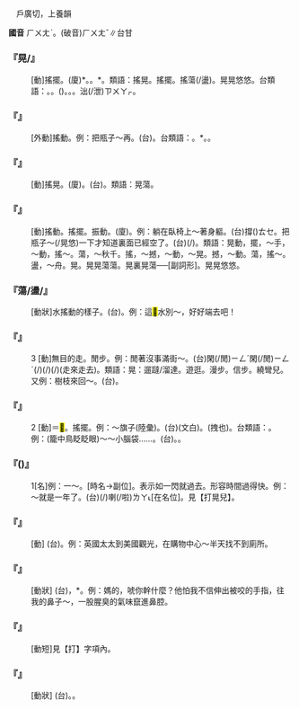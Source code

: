 
=={{ruby|晃|ㄏㄨㄤˋ}}==

　戶廣切，上養韻

'''國音''' <rt>ㄏㄨㄤˋ</rt>。(破音)<rt>ㄏㄨㄤˇ</rt>∥台甘

    

==='''『{{ruby|搖|ㄧㄠˊ}}晃/{{ruby|<mark>&#xffee4;</mark>|ㄏㄨㄤˋ}}』'''===
: [動]搖擺。(廈){{ruby|蕩|ㄉㆲ˫}}{{ruby|蕩|ㄉㆲ˫}}{{ruby|<mark>&#xf8e79;</mark>|ㄏㆪ˪}}*。{{ruby|搖|ㄧㄜˊ}}{{ruby|泄|ㄗㄨㄚㆷ}}。{{ruby|搖|ㄧㄜˊ}}{{ruby|<mark>&#xf8e79;</mark>|ㄏㄧㄢˋ}}*。類語：搖晃。搖擺。搖蕩(/盪)。晃晃悠悠。台類語：{{ruby|搖|ㄧㄜˊ}}。{{ruby|<mark>&#xffea8;</mark>|ㄏㆮ˪}}。{{ruby|肸|ㄏㄧㆵ ͘}}({{ruby|坐|ㄗㆤ˫}}{{ruby|車|ㄑㄧㄚ}}){{ruby|搖|ㄧㄜˊ}}。{{ruby|<mark>&#xf8e79;</mark>|ㄏㄧㄢˋ}}。{{ruby|趙|ㄉㄧㄜ˫}}。泏(/泄)<rt>ㄗㄨㄚㆷ</rt>。
    

==='''『{{ruby|晃|ㄏㄨㄤˋ}}{{ruby|悠|·ㄧㄡ}}』'''===
: [外動]搖動。例：把瓶子～再{{ruby|倒|ㄉㄠˋ}}。(台){{ruby|矸|ㄍㄢ}}{{ruby|仔|ㄚ}}{{ruby|搖|ㄧㄜˊ}}{{ruby|搖|ㄧㄜˊ}}{{ruby|摵|ㄑㄧㆤㆶ ͘}}{{ruby|摵|ㄑㄧㆤㆶ ͘}}{{ruby|則|ㄐㄧㄚㆷ}}{{ruby|倒|ㄉㄜ˪}}。台類語：{{ruby|肸|ㄏㄧㆵ ͘}}。{{ruby|<mark>&#xffea8;</mark>|ㄏㆮ˪}}*。{{ruby|搖|ㄧㄜˊ}}。
    

==='''『{{ruby|晃|ㄏㄨㄤˋ}}{{ruby|動|ㄉㄨㄥˋ}}』'''===
: [動]搖晃。(廈){{ruby|顯|ㄏㄧㆩˋ}}{{ruby|動|ㄉㄤ˫}}。(台){{ruby|<mark>&#xf8e79;</mark>|ㄏㄧㄢˋ}}。類語：晃蕩。
    

==='''『{{ruby|晃|ㄏㄨㄤˋ}}{{ruby|蕩|·ㄉㄤ}}』'''===
: [動]搖動。搖擺。振動。(廈){{ruby|溢|ㄧㄜㆷ}}。例：躺在臥椅上～著身軀。(台)撐({{ruby|/|ㆣㆲˋ}})<rt>ㄊㆤ</rt>{{ruby|<mark>&#xffa4f;</mark>|ㄉㄧㆰ˪}}{{ruby|安|ㄢ}}{{ruby|樂|ㄌㆦㆶ ͘}}{{ruby|椅|ㄧˋ}}{{ruby|頂|ㄉㄧㄥˋ}}{{ruby|搖|ㄧㄜˊ}}{{ruby|身|ㄒㄧㄣ/ㄒㄧㄥ}}{{ruby|軀|ㄎㄨ}}。把瓶子～(/晃悠)一下才知道裏面已經空了。(台){{ruby|矸|ㄍㄢ}}{{ruby|仔|ㄚ}}{{ruby|搖|ㄧㄜˊ}}{{ruby|搖|ㄧㄜˊ}}{{ruby|咧|ㄌㆤ˪}}{{ruby|即|ㄐㄧㄚㆷ}}{{ruby|知|ㄗㄞ}}{{ruby|影|ㄧㆩˋ}}{{ruby|已|ㄧˋ}}{{ruby|經|ㄍㄧㄥ}}{{ruby|無|ㆠㄜˊ}}{{ruby|物|ㄇㆭㆷ ͘/ㄇㄧㆷ ͘}}(/{{ruby|空|ㄎㄤ}}{{ruby|空|ㄎㄤ}})。類語：晃動，擺，～手，～動，搖～。蕩，～秋千。搖，～撼，～動，～晃。撼，～動。蕩，搖～。盪，～舟。晃{{ruby|蕩|·ㄉㄤ}}。晃晃蕩蕩。晃裏晃蕩──[副詞形]。晃晃悠悠。
    

==='''『{{ruby|晃|ㄏㄨㄤˋ}}蕩/盪/{{ruby|當|·ㄉㄤ}}』'''===
: [動狀]水搖動的樣子。(台){{ruby|搖|ㄧㄜˊ}}{{ruby|泏|ㄗㄨㄚㆷ}}。例：這<mark>&#xffc59;</mark>水別～，好好端去吧！
    

==='''『{{ruby|晃|ㄏㄨㄤˋ}}』'''===
:3  [動]無目的走。閒步。例：閒著沒事滿街～。(台)閑(/閒)<rt>ㄧㄥˊ</rt>閑(/閒)<rt>ㄧㄥˊ</rt>{{ruby|無|ㆠㄜˊ}}{{ruby|載|ㄉㄞ˫}}(/{{ruby|戴|ㄉㄞ˪}}){{ruby|事|ㄐㄧ˪}}(/{{ruby|事|ㄉㄞ˫}}{{ruby|情|ㄐㄧ˪}}){{ruby|滿|ㄇㄨㄚˋ}}{{ruby|四|ㄒㄧ˪}}{{ruby|界|ㄍㄨㆤ˪/ㄍㆤ˪}}{{ruby|徘|ㄏㄨㄧ}}(/{{ruby|踅|ㄙㆤㆷ ͘}})(走來走去)。類語：晃：遛躂/溜達。遊逛。漫步。信步。繞彎兒。又例：樹枝來回～。(台){{ruby|樹|ㄑㄧㄨ˫}}{{ruby|枝|ㄍㄧ}}{{ruby|搖|ㄧㄜˊ}}{{ruby|來|ㄌㄞˊ}}{{ruby|擺|ㄅㄞˋ}}{{ruby|去|·ㄎㄧ˪}}。
    

==='''『{{ruby|晃|ㄏㄨㄤˋ}}』'''===
:2  [動]＝<mark>&#xffee4;</mark>。搖擺。例：～旗子(陸彙)。(台){{ruby|搖|ㄧㄜˊ}}{{ruby|旗|ㄍㄧˊ}}(文白)。{{ruby|<mark>&#xffbcf;</mark>|ㄧㄚㆵ ͘}}(拽也){{ruby|旗|ㄍㄧˊ}}{{ruby|仔|ㄚ}}。台類語：{{ruby|撇|ㄆㄨㄚㆵ}}。例：(籠中鳥眨眨眼)～～小腦袋……。(台){{ruby|搖|ㄧㄜˊ}}{{ruby|頭|ㄊㄠˊ}}{{ruby|殼|ㄎㄚㆶ}}。{{ruby|<mark>&#xffaf0;</mark>|ㄏㆮ˪}}{{ruby|頭|ㄊㄠˊ}}{{ruby|殼|ㄎㄚㆶ}}。
    

==='''『{{ruby|晃|ㄏㄨㄤˋ}}({{ruby|兒|ㄦ}})』'''===
: 1[名]例：一～。[時名→副位]。表示如一閃就過去。形容時間過得快。例：～就是一年了。(台){{ruby|一|ㄐㄧㆵ ͘}}{{ruby|目|ㆠㄚㆶ ͘}}{{ruby|<mark>&#xffae8;</mark>|ㄋㄧㆷ}}{{ruby|仔|ㄚ}}{{ruby|著|ㄉㄧㄜㆷ}}(/{{ruby|都|ㄉㄜ˫}}){{ruby|一|ㄐㄧㆵ ͘}}{{ruby|年|ㄋㄧˊ}}喇(/啦)<rt>ㄌㄚ˪</rt>[在名位]。見【打晃兒】。
    

==='''『{{ruby|晃|ㄏㄨㄤˋ}}{{ruby|來|ㄌㄞˊ}}{{ruby|晃|ㄏㄨㄤˋ}}{{ruby|去|ㄑㄩˋ}}』'''===
: [動] (台){{ruby|形|ㄏㄧㄥˊ}}{{ruby|容|ㄧㆲˊ}}{{ruby|阿|ㄚ}}{{ruby|肥|ㄅㄨㄧˊ}}{{ruby|丌|ㆤ}}{{ruby|行|ㄍㄧㆩˊ}}{{ruby|路|ㄌㆦ˫}}{{ruby|蹳|ㄏㄨㆮㆷ}}{{ruby|一|ㄐㄧㆵ ͘}}{{ruby|下|·ㆤ˫}}{{ruby|蹳|ㄏㄨㆮㆷ}}{{ruby|一|ㄐㄧㆵ ͘}}{{ruby|下|·ㆤ˫}}。例：英國太太到美國觀光，在購物中心～半天找不到廁所。
    

==='''『{{ruby|晃|ㄏㄨㄤˋ}}{{ruby|呀|ㄧㄚ}}{{ruby|晃|ㄏㄨㄤˋ}}{{ruby|地|ㄖㄤˇ}}』'''===
: [動狀] (台){{ruby|溴|ㄏㄧㄨ˪}}，{{ruby|<mark>&#xffea8;</mark>|ㄏㆮ˪}}*。例：媽的，唬你幹什麼？他怕我不信伸出被咬的手指，往我的鼻子～，一股腥臭的氣味竄進鼻腔。
    

==='''『{{ruby|打|ㄉㄚˇ}}{{ruby|晃|ㄏㄨㄤˋ}}{{ruby|兒|ㄦ}}』'''===
: [動短]見【打】字項內。
    

==='''『{{ruby|晃|ㄏㄨㄤˋ}}{{ruby|頭|ㄊㄡˊ}}{{ruby|晃|ㄏㄨㄤˋ}}{{ruby|腦|ㄋㄠˇ}}』'''===
: [動狀] (台){{ruby|<mark>&#xffea8;</mark>|ㄏㆮ˪}}{{ruby|頭|ㄊㄠˊ}}{{ruby|<mark>&#xffea8;</mark>|ㄏㆮ˪}}{{ruby|耳|ㄏㄧ˫/ㄏㆪ˫}}。{{ruby|搖|ㄧㄜˊ}}{{ruby|頭|ㄊㄠˊ}}{{ruby|絆|ㄅㄨㆩ˪}}{{ruby|耳|ㄏㄧ˫/ㄏㆪ˫}}。
    
